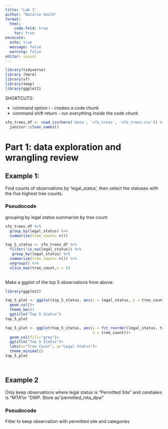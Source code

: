 ```yaml
---
title: "Lab 1"
author: "Natalie Smith"
format:
  html:
    code-fold: true
    toc: true
excecute: 
  echo: true
  message: false
  warning: false
editor: visual
---
```


```r
library(tidyverse)
library (here)
library(sf)
library(tmap)
library(ggplot2)
```

SHORTCUTS:

-   command option i - creates a code chunk
-   command shift return - run everything inside the code chunk

```r
sfo_trees_df <- read_csv(here('data', 'sfo_trees', 'sfo_trees.csv')) %>% 
  janitor::clean_names()

```

# Part 1: data exploration and wrangling review

## Example 1:

Find counts of observations by 'legal_status', then select the statuses with the five highest tree counts.

### Pseudocode
grouping by legal status
summarize by tree count 

```r
sfo_trees_df %>%  
  group_by(legal_status) %>% 
  summarize(tree_count= n())

top_5_status <- sfo_trees_df %>% 
  filter(!is.na(legal_status)) %>% 
   group_by(legal_status) %>% 
  summarize(tree_count= n()) %>% 
  ungroup() %>% 
  slice_max(tree_count,n = 5)
  
```

Make a ggplot of the top 5 observations from above: 

```r
library(ggplot2)

top_5_plot <- ggplot(top_5_status, aes(x = legal_status, y = tree_count))+
  geom_col()+
  theme_bw()+
  ggtitle("Top 5 Status")
top_5_plot

top_5_plot <- ggplot(top_5_status, aes(y = fct_reorder(legal_status, tree_count),
                                       x = tree_count))+
  geom_col(fill="grey")+
  ggtitle("Top 5 Status")+
  labs(x="Tree Count", y="Legal Status")+
  theme_minimal()
top_5_plot




```
## Example 2

Only keep observations where legal status is "Permitted Site" and caretakes is "MTA"or "DWP. Store as "permitted_mta_dpw"

### Pseudocode
Filter to keep observation with permitted site and categories

```r


```

